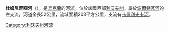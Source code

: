 '''杜姆尼齊亞河'''（{{lang-uk|Думниця}}），是[[烏克蘭|烏克蘭]]的河流，位於該國西部[[利沃夫州|利沃夫州]]，屬於[[波爾特瓦河|波爾特瓦河]]的左支流，河道全長52公里，流域面積203平方公里，支流有[[卡佩利夫卡河|卡佩利夫卡河]]。

{{DEFAULTSORT:Думниця (річка)}}
[[Category:利沃夫州河流|Category:利沃夫州河流]]


{{Ukraine-river-stub}}